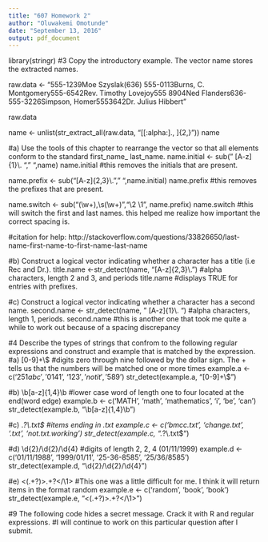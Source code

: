 ```yaml
---
title: "607 Homework 2"
author: "Oluwakemi Omotunde"
date: "September 13, 2016"
output: pdf_document
---
```

library(stringr)
#3 Copy the introductory example. The vector name stores the extracted names.

raw.data <- "555-1239Moe Szyslak(636) 555-0113Burns, C. Montgomery555-6542Rev. Timothy Lovejoy555 8904Ned Flanders636-555-3226Simpson, Homer5553642Dr. Julius Hibbert"

raw.data

name <- unlist(str_extract_all(raw.data, "[[:alpha:]., ]{2,}"))
name

  #a) Use the tools of this chapter to rearrange the vector so that all elements conform to the standard first_name_ last_name.
  name.initial <- sub(" [A-z]{1}\\. "," ",name)
  name.initial #this removes the initials that are present. 
  
  name.prefix <- sub("[A-z]{2,3}\\. "," ",name.initial)
  name.prefix #this removes the prefixes that are present.
  
  name.switch <- sub("(\\w+),\\s(\\w+)","\\2 \\1", name.prefix)
  name.switch #this will switch the first and last names. this helped me realize how important the correct   spacing is. 
  
  #citation for help: http://stackoverflow.com/questions/33826650/last-name-first-name-to-first-name-last-name
  
  #b) Construct a logical vector indicating whether a character has a title (i.e Rec and Dr.).
  title.name <-str_detect(name, "[A-z]{2,3}\\.") #alpha characters, length 2 and 3, and periods
  title.name #displays TRUE for entries with prefixes.
  
  #c) Construct a logical vector indicating whether a character has a second name. 
  second.name <- str_detect(name, " [A-z]{1}\\. ") #alpha characters, length 1, periods.
  second.name #this is another one that took me quite a while to work out  because of a spacing discrepancy
  
#4 Describe the types of strings that confrom to the following regular expressions and construct and example that is matched by the expression.
  #a) [0-9]+\\$
    #digits zero through nine followed by the dollar sign. The + tells us that the numbers will be matched      one or more times
    example.a <- c('251$abc', '0141$', '$123', 'notit','589$')
    str_detect(example.a, "[0-9]+\\$")
    
  #b) \\b[a-z]{1,4}\\b
    #lower case word of length one to four located at the end(word edge)
    example.b <- c('MATH', 'math', 'mathematics', 'i', 'be', 'can')
    str_detect(example.b, "\\b[a-z]{1,4}\\b")
    
  #c) .*?\\.txt$
    #items ending in .txt
    example.c <- c('bmcc.txt', 'change.txt', '.txt', 'not.txt.working')
    str_detect(example.c, ".*?\\.txt$")
    
  #d) \\d{2}/\\d{2}/\\d{4}
    #digits of length 2, 2, 4 (01/11/1999)
    example.d <- c('01/11/1988', '1999/01/11', '25-36-8585', '25/36/8585')
    str_detect(example.d, "\\d{2}/\\d{2}/\\d{4}")
  
  #e) <(.+?)>.+?</\\1>
    #This one was a little difficult for me. I think it will return items in the format <same>random</same>
    example.e <- c('<text>random</text>', '<your>book</your>', '<your>book<mine>')
    str_detect(example.e, "<(.+?)>.+?</\\1>")
    
#9 The following code hides a secret message. Crack it with R and regular expressions.
#I will continue to work on this particular question after I submit.
    
  
  
  
 
